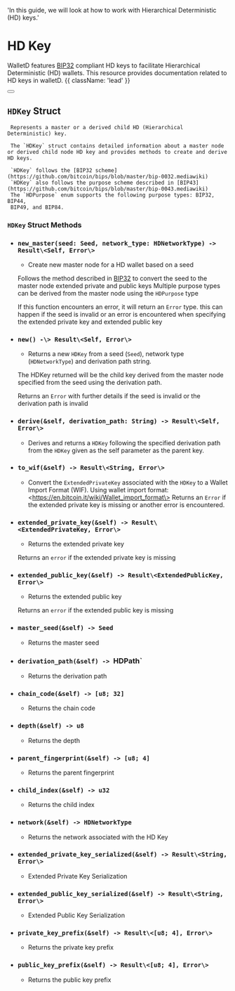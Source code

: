   'In this guide, we will look at how to work with Hierarchical Deterministic (HD) keys.'

# HD Key

WalletD features [BIP32](https://github.com/bitcoin/bips/blob/master/bip-0032.mediawiki) compliant HD keys
to facilitate Hierarchical Deterministic (HD) wallets. 
This resource provides documentation related to HD keys in walletD. {{ className: 'lead' }}

<div className="not-prose">
  <Button
    href="/mnemonics_guide"
    variant="text"
    arrow="right"
    children="Check out our guide to using HD keys in walletD for examples"
  />
</div>

## `HDKey` Struct
	 Represents a master or a derived child HD (Hierarchical Deterministic) key.
	
	 The `HDKey` struct contains detailed information about a master node or derived child node HD key and provides methods to create and derive HD keys.
	
	 `HDKey` follows the [BIP32 scheme](https://github.com/bitcoin/bips/blob/master/bip-0032.mediawiki)
	 `HDKey` also follows the purpose scheme described in [BIP43](https://github.com/bitcoin/bips/blob/master/bip-0043.mediawiki)
	 The `HDPurpose` enum supports the following purpose types: BIP32, BIP44,
	 BIP49, and BIP84.

### `HDKey` Struct Methods
- ###  `new_master(seed: Seed, network_type: HDNetworkType) -> Result\<Self, Error\>` 
	 -	 Create new master node for a HD wallet based on a seed
	
	 Follows the method described in [BIP32](https://github.com/bitcoin/bips/blob/master/bip-0032.mediawiki) to convert the seed to the master node extended private and public keys
	 Multiple purpose types can be derived from the master node using the
	 ``HDPurpose`` type
	
	 If this function encounters an error, it will return an ``Error`` type.
	 this can happen if the seed is invalid or an error is encountered when
	 specifying the extended private key and extended public key

- ###  `new() -\> Result\<Self, Error\>` 
	 -	 Returns a new ``HDKey`` from a seed (``Seed``), network type
	 (``HDNetworkType``) and derivation path string.
	
	 The HDKey returned will be the child key derived from the master node
	 specified from the seed using the derivation path.
	
	 Returns an ``Error`` with further details if the seed is invalid or the
	 derivation path is invalid

- ###  `derive(&self, derivation_path: String) -> Result\<Self, Error\>` 
	 -	 Derives and returns a ``HDKey`` following the specified derivation path
	 from the ``HDKey`` given as the self parameter as the parent key.

- ###  `to_wif(&self) -> Result\<String, Error\>` 
	 -	 Convert the ``ExtendedPrivateKey`` associated with the ``HDKey`` to a
	 Wallet Import Format (WIF). Using wallet import format: \<https://en.bitcoin.it/wiki/Wallet_import_format\>
	 Returns an ``Error`` if the extended private key is missing or another
	 error is encountered.

- ###  `extended_private_key(&self) -> Result\<ExtendedPrivateKey, Error\>`
	 -	 Returns the extended private key
	
	 Returns an `error` if the extended private key is missing

- ###  `extended_public_key(&self) -> Result\<ExtendedPublicKey, Error\>` 
	 -	 Returns the extended public key
	
	 Returns an `error` if the extended public key is missing

- ###  `master_seed(&self) -> Seed` 
	 -	 Returns the master seed

- ###  `derivation_path(&self) -> `HDPath` 
	 -	 Returns the derivation path

- ###  `chain_code(&self) -> [u8; 32]` 
	 -	 Returns the chain code

- ###  `depth(&self) -> u8` 
	 -	 Returns the depth

- ###  `parent_fingerprint(&self) -> [u8; 4]` 
	 -	 Returns the parent fingerprint

- ###  `child_index(&self) -> u32` 
	 -	 Returns the child index

- ###  `network(&self) -> HDNetworkType` 
	 -	 Returns the network associated with the HD Key

- ###  `extended_private_key_serialized(&self) -> Result\<String, Error\>` 
	 -	 Extended Private Key Serialization

- ###  `extended_public_key_serialized(&self) -> Result\<String, Error\>` 
	 -	 Extended Public Key Serialization

- ###  `private_key_prefix(&self) -> Result\<[u8; 4], Error\>` 
	 -	 Returns the private key prefix

- ###  `public_key_prefix(&self) -> Result\<[u8; 4], Error\>` 
	 -	 Returns the public key prefix


